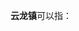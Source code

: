 '''云龙镇'''可以指：
{{PRC admin/disambig|33/02/12/108/000|46/01/07/102/000|50/02/28/103/000|51/05/21/109/000|51/20/81/107/000}}
{{disambig|cat=三字中国镇名消歧义}}